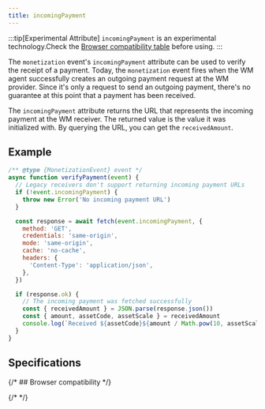 ```yaml
---
title: incomingPayment
---
```



:::tip[Experimental Attribute]
`incomingPayment` is an <LinkOut href="https://developer.mozilla.org/en-US/docs/MDN/Writing_guidelines/Experimental_deprecated_obsolete#experimental">experimental technology</LinkOut>.<Hidden>Check the [Browser compatibility table](#browser-compatibility) before using.</Hidden>
:::

The `monetization` event's `incomingPayment` attribute can be used to verify the receipt of a payment. Today, the `monetization` event fires when the WM agent successfully creates an outgoing payment request at the WM provider. Since it's only a request to send an outgoing payment, there's no guarantee at this point that a payment has been received.

The `incomingPayment` attribute returns the URL that represents the incoming payment at the WM receiver. The returned value is the value it was initialized with. By <LinkOut href="https://openpayments.guide/apis/resource-server/operations/get-incoming-payment/">querying the URL</LinkOut>, you can get the `receivedAmount`.

## Example

```jsx
/** @type {MonetizationEvent} event */
async function verifyPayment(event) {
  // Legacy receivers don't support returning incoming payment URLs
  if (!event.incomingPayment) {
    throw new Error('No incoming payment URL')
  }

  const response = await fetch(event.incomingPayment, {
    method: 'GET',
    credentials: 'same-origin',
    mode: 'same-origin',
    cache: 'no-cache',
    headers: {
      'Content-Type': 'application/json',
    },
  })

  if (response.ok) {
    // The incoming payment was fetched successfully
    const { receivedAmount } = JSON.parse(response.json())
    const { amount, assetCode, assetScale } = receivedAmount
    console.log(`Received ${assetCode}${amount / Math.pow(10, assetScale)}.`)
  }
}
```

## Specifications

<Specification anchor='incomingpayment-attribute' />

{/* ## Browser compatibility */}

{/* <BrowserCompat json={data} /> */}

